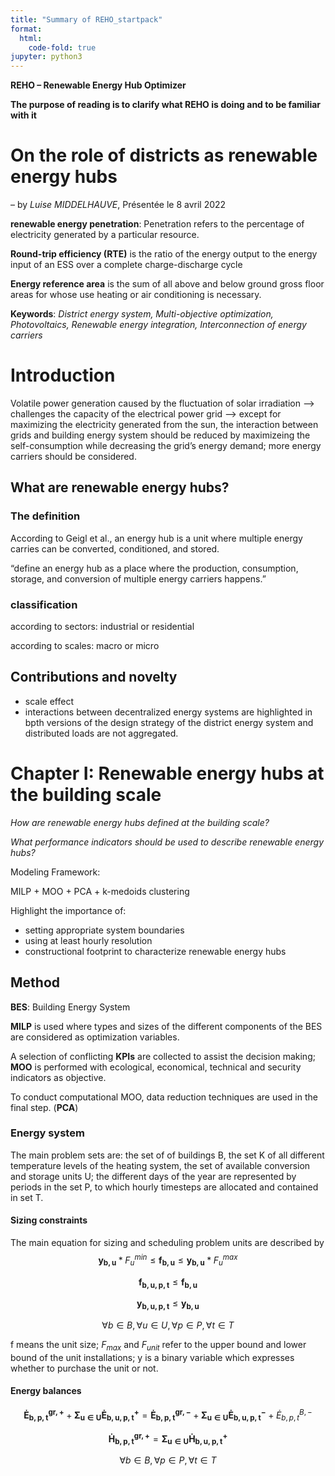 ```yaml
---
title: "Summary of REHO_startpack"
format:
  html:
    code-fold: true
jupyter: python3
---
```

**REHO -- Renewable Energy Hub Optimizer**

**The purpose of reading is to clarify what REHO is doing and to be familiar with it**

# On the role of districts as renewable energy hubs 
-- by *Luise MIDDELHAUVE*, Présentée le 8 avril 2022

**renewable energy penetration**: Penetration refers to the percentage of electricity generated by a particular resource. 

**Round-trip efficiency (RTE)** is the ratio of the energy output to the energy input of an ESS over a complete charge-discharge cycle

**Energy reference area** is the sum of all above and below ground gross floor areas for whose use heating or air conditioning is necessary.

**Keywords**: *District energy system, Multi-objective optimization, Photovoltaics, Renewable energy integration, Interconnection of energy carriers*

# Introduction
Volatile power generation caused by the fluctuation of solar irradiation --> challenges the capacity of the electrical power grid --> except for maximizing the electricity generated from the sun, the interaction between grids and building energy system should be reduced by maximizeing the self-consumption while decreasing the grid's energy demand; more energy carriers should be considered.

## What are renewable energy hubs?

### The definition
According to Geigl et al., an energy hub is a unit where multiple energy carries can be converted, conditioned, and stored.

"define an energy hub as a place where the production, consumption, storage, and conversion of multiple energy carriers happens."

### classification
according to sectors: industrial or residential

according to scales: macro or micro

## Contributions and novelty
 - scale effect
 - interactions between decentralized energy systems are highlighted in bpth versions of the design strategy of the district energy system and distributed loads are not aggregated.

# Chapter I: Renewable energy hubs at the building scale
 
*How are renewable energy hubs defined at the building scale?* 
 
*What performance indicators should be used to describe renewable energy hubs?*

Modeling Framework:

MILP + MOO + PCA + k-medoids clustering

Highlight the importance of:

 - setting appropriate system boundaries
 - using at least hourly resolution
 - constructional footprint to characterize renewable energy hubs

## Method

**BES**: Building Energy System

**MILP** is used where types and sizes of the different components of the BES are considered as optimization variables.

A selection of conflicting **KPIs** are collected to assist the decision making; **MOO** is performed with ecological, economical, technical and security indicators as objective.

To conduct computational MOO, data reduction techniques are used in the final step. (**PCA**)

### Energy system

The main problem sets are: the set of of buildings B, the set K of all different temperature levels of the heating system, the set of available conversion and storage units U; the different days of the year are represented by periods in the set P, to which hourly timesteps are allocated and contained in set T.

#### Sizing constraints
The main equation for sizing and scheduling problem units are described by
$$
\mathbf{y_{b,u}} * F_{u}^{min} \leq \mathbf{f_{b,u}} \leq \mathbf{y_{b,u}} * F_{u}^{max}
$$

$$
\mathbf{f_{b,u,p,t}} \leq \mathbf{f_{b,u}}
$$

$$
\mathbf{y_{b,u,p,t}} \leq \mathbf{y_{b,u}}
$$

$$
\forall b \in B, \forall u \in U, \forall p \in P, \forall t \in T
$$

f means the unit size; $F_{max}$ and $F_{unit}$ refer to the upper bound and lower bound of the unit installations; y is a binary variable which expresses whether to purchase the unit or not.

#### Energy balances

$$
\mathbf{\dot{E}^{gr, +}_{b,p,t}} + \mathbf{\Sigma_{u \in U} \dot{E}^{+}_{b, u, p, t}} = \mathbf{\dot{E}^{gr, -}_{b, p, t}} + \mathbf{\Sigma_{u \in U} \dot{E}^{-}_{b, u, p, t}} + \dot{E}^{B, -}_{b,p,t}
$$

$$
\mathbf{\dot{H}^{gr, +}_{b,p,t}} = \mathbf{\Sigma_{u \in U} \dot{H}^{+}_{b, u, p, t}}
$$

$$
\forall b \in B, \forall p \in P, \forall t \in T
$$